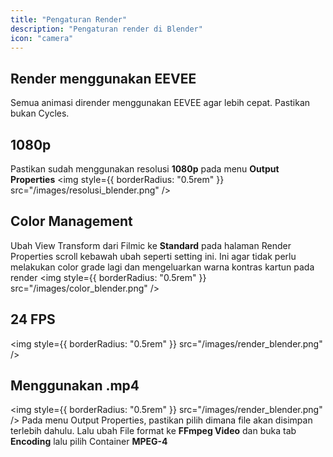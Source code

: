```yaml
---
title: "Pengaturan Render"
description: "Pengaturan render di Blender"
icon: "camera"
---
```

## Render menggunakan EEVEE
Semua animasi dirender menggunakan EEVEE agar lebih cepat. Pastikan bukan Cycles.
## 1080p
Pastikan sudah menggunakan resolusi **1080p** pada menu **Output Properties**
<img style={{ borderRadius: "0.5rem" }} src="/images/resolusi_blender.png" />
## Color Management 
Ubah View Transform dari Filmic ke **Standard** pada halaman Render Properties scroll kebawah ubah seperti setting ini. Ini agar tidak perlu melakukan color grade lagi dan mengeluarkan warna kontras kartun pada render
<img style={{ borderRadius: "0.5rem" }} src="/images/color_blender.png" />
## 24 FPS
<img style={{ borderRadius: "0.5rem" }} src="/images/render_blender.png" />
## Menggunakan .mp4
<img style={{ borderRadius: "0.5rem" }} src="/images/render_blender.png" />
Pada menu Output Properties, pastikan pilih dimana file akan disimpan terlebih dahulu. Lalu ubah File format ke **FFmpeg Video** dan buka tab **Encoding** lalu pilih Container **MPEG-4**